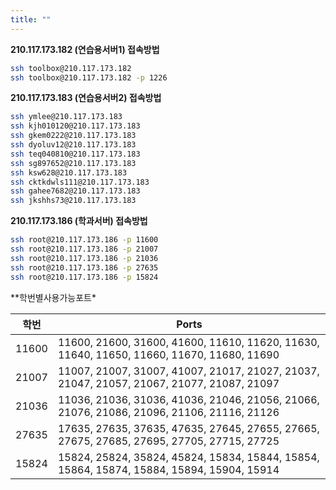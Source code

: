 ```yaml
---
title: ""
---
```


**210.117.173.182 (연습용서버1) 접속방법**
```bash
ssh toolbox@210.117.173.182
ssh toolbox@210.117.173.182 -p 1226
```

**210.117.173.183 (연습용서버2) 접속방법**
```bash
ssh ymlee@210.117.173.183
ssh kjh010120@210.117.173.183
ssh gkem0222@210.117.173.183
ssh dyoluv12@210.117.173.183
ssh teq040810@210.117.173.183
ssh sg897652@210.117.173.183
ssh ksw628@210.117.173.183
ssh cktkdwls111@210.117.173.183
ssh gahee7682@210.117.173.183
ssh jkshhs73@210.117.173.183
```

**210.117.173.186 (학과서버) 접속방법**
```bash
ssh root@210.117.173.186 -p 11600
ssh root@210.117.173.186 -p 21007
ssh root@210.117.173.186 -p 21036
ssh root@210.117.173.186 -p 27635
ssh root@210.117.173.186 -p 15824
```

**학번별사용가능포트*

| **학번**  | **Ports**                                                                                 |
|----------|-------------------------------------------------------------------------------------------|
| 11600    | 11600, 21600, 31600, 41600, 11610, 11620, 11630, 11640, 11650, 11660, 11670, 11680, 11690 |
| 21007    | 11007, 21007, 31007, 41007, 21017, 21027, 21037, 21047, 21057, 21067, 21077, 21087, 21097 |
| 21036    | 11036, 21036, 31036, 41036, 21046, 21056, 21066, 21076, 21086, 21096, 21106, 21116, 21126 |
| 27635    | 17635, 27635, 37635, 47635, 27645, 27655, 27665, 27675, 27685, 27695, 27705, 27715, 27725 |
| 15824    | 15824, 25824, 35824, 45824, 15834, 15844, 15854, 15864, 15874, 15884, 15894, 15904, 15914 |